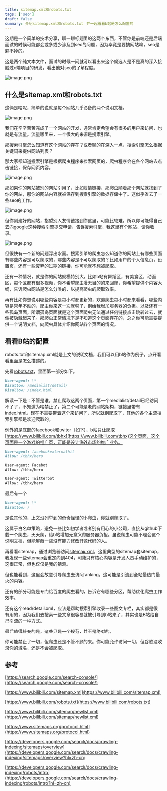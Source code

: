 ```yaml
---
title: sitemap.xml和robots.txt
tags: ['seo']
draft: false
summary: 介绍sitemap.xml和robots.txt，并一起看看b站是怎么配置的
---
```


这期是一个简单的技术分享，聊一聊标题里的这两个东西，不管你是前端还是后端面试的时候可能都会或多或少涉及到seo的问题，因为毕竟是要搞网站嘛，seo是躲不掉的。

这是两个纯文本文件，面试的时候一问就可以看出来这个候选人是不是真的深入接触过c端项目的研发，看出他对seo的了解程度。

![image.png](https://phzdoc.oss-cn-beijing.aliyuncs.com/uPic/sitemaprobots.png)

## 什么是sitemap.xml和robots.txt

这俩是啥呢，简单的说就是每个网站几乎必备的两个说明文档。

![image.png](https://phzdoc.oss-cn-beijing.aliyuncs.com/uPic/sitemaprobots1.png)

我们在辛辛苦苦完成了一个网站的开发，通常肯定希望会有很多的用户来访问，也就是有流量。流量哪里来，一个很大的来源是搜索引擎。

那搜索引擎怎么知道有这个网站的存在？或者聊的在深入一点，搜索引擎怎么根据关键词来提供网站列表？

那大家都知道搜索引擎是根据爬虫程序来检索网页的，爬虫程序会在各个网站去点击链接，保存网页内容。

![image.png](https://phzdoc.oss-cn-beijing.aliyuncs.com/uPic/sitemaprobots2.png)

那如果你的网站被别的网站引用了，比如友情链接，那爬虫顺着那个网站就找到了你的网站，那你的网站内容就被保存到搜索引擎的数据存储中了。这似乎省去了一些seo的工作。

![image.png](https://phzdoc.oss-cn-beijing.aliyuncs.com/uPic/sitemaprobots3.png)

但你刚建好的网站，指望别人友情链接到你这里，可能比较难。所以你可能得自己去向google这种搜索引擎提交申请，告诉搜索引擎，我这里有个网站，请你收录。

![image.png](https://phzdoc.oss-cn-beijing.aliyuncs.com/uPic/sitemaprobots4.png)

但很快有一个新的问题浮出水面。搜索引擎的爬虫怎么知道你的网站上有哪些页面有哪些内容是可以爬取的，哪些内容是不可以爬取的？比如用户的个人信息页，设置页，还有一些废弃的过期的链接，你可能就不想被爬取。

还有一种情况，就是你的网站规模特别大，比如b站有舞蹈区，有美食区，动画区，每个区都有很多视频，你不希望爬虫漫无目的的来回爬，你希望提供个内容大纲，告诉爬虫网站是怎么分类的，以提高爬虫的爬取效率。

再有比如你想说明哪些内容是每小时都更新的，欢迎爬虫每小时都来看看，哪些内容是常年不动的，爬虫你来这一次就够了，别给我增加服务器的负担。以及还有一些孤岛页面，所谓孤岛页面就是这个页面爬虫无法通过任何链接点击跳转过去，就像被隐藏起来了。那爬虫正常情况下是不知道这个页面存在的，总之你可能需要提供一个说明文档，向爬虫具体介绍你网站各个页面的情况。

## 看看B站的配置

robots.txt和sitemap.xml就是上文的说明文档，我们可以用b站作为例子，点开看看里面是怎么描述的。

先看[robots.txt](https://www.bilibili.com/robots.txt)，里面第一部分如下。

```markdown
User-agent: \*
Disallow: /medialist/detail/
Disallow: /index.html
```

解读一下是：不管是谁，禁止爬取这两个页面，第一个medialist/detail已经访问不了了，不知道为啥禁止了，第二个可能是老的网站架构，链接里带有index.html。现在不需要带着这个来访问了，所以就别爬取了，其他的各个主流搜索引擎都是欢迎爬取的。

例外的是底部的facebook和twiter（如下），b站只让爬取[https://www.bilibili.com/tbhx](https://www.bilibili.com/tbhx)这个页面，这个页面是一个游戏的推广页，可能是设计海外市场的推广业务。

```markdown
User-agent: facebookexternalhit
Allow: /tbhx/hero

User-agent: Facebot
Allow: /tbhx/hero

User-agent: Twitterbot
Allow: /tbhx/hero
```

最后有一个

```markdown
User-agent: \*
Disallow: /
```

是说其他的，上文没列举到的奇奇怪怪的小爬虫，你就别爬取了。

这属于白名单策略，避免一些比如初学者或者别有用心的小公司，直接从github下载一个爬虫，天天爬，给b站增加无意义的服务器负担。虽说爬虫可能不理会这个说明文档，但能屏蔽一些没有能力修改开源代码的人。

再看看sitemap，通过浏览器访问[sitemap.xml](https://www.bilibili.com/sitemap.xml)，这里典型的sitemap套sitemap，我发现一些sitemap会重定向到404，可能只有核心内容是开发人员手动维护的，这很正常，但也仅仅是我的猜测。

但也能看到，这里会故意引导爬虫去访问ranking，这可能是引流到全站最热门最火的内容。

还有的部分可能是专门给百度的爬虫看的，告诉它有哪些分区，帮助优化爬虫工作效率。

还有这个read/detail.xml，应该是帮助搜索引擎收录一些图文专栏，其实都是很有用的，因为我们去搜索一些文章很容易就被引导到b站来了，其实也是B站给自己引流的一种方式。

最后值得补充的是，这些只是一个规范，并不是绝对的。

你可能禁止了一切，但爬虫还是不管不顾的来。你可能允许访问一切，但谷歌没收录你的域名，还是不会被爬取。

## 参考

[https://search.google.com/search-console/](https://search.google.com/search-console/)

[https://www.bilibili.com/sitemap.xml](https://www.bilibili.com/sitemap.xml)

[https://www.bilibili.com/robots.txt](https://www.bilibili.com/robots.txt)

[https://www.bilibili.com/sitemap/newlist.xml](https://www.bilibili.com/sitemap/newlist.xml)

[https://www.sitemaps.org/protocol.html](https://www.sitemaps.org/protocol.html)

[https://developers.google.com/search/docs/crawling-indexing/sitemaps/overview](https://developers.google.com/search/docs/crawling-indexing/sitemaps/overview?hl=zh-cn)

[https://developers.google.com/search/docs/crawling-indexing/robots/intro](https://developers.google.com/search/docs/crawling-indexing/robots/intro?hl=zh-cn)
